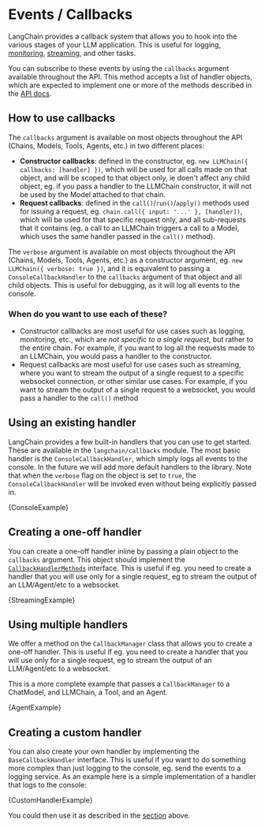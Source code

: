 
# Events / Callbacks

LangChain provides a callback system that allows you to hook into the various stages of your LLM application. This is useful for logging, [monitoring](./tracing), [streaming](../modules/models/llms/additional_functionality#streaming-responses), and other tasks.

You can subscribe to these events by using the `callbacks` argument available throughout the API. This method accepts a list of handler objects, which are expected to implement one or more of the methods described in the [API docs](../api/callbacks/interfaces/CallbackHandlerMethods).

## How to use callbacks

The `callbacks` argument is available on most objects throughout the API (Chains, Models, Tools, Agents, etc.) in two different places:

- **Constructor callbacks**: defined in the constructor, eg. `new LLMChain({ callbacks: [handler] })`, which will be used for all calls made on that object, and will be scoped to that object only, ie doen't affect any child object, eg. if you pass a handler to the LLMChain constructor, it will not be used by the Model attached to that chain.
- **Request callbacks**: defined in the `call()`/`run()`/`apply()` methods used for issuing a request, eg. `chain.call({ input: '...' }, [handler])`, which will be used for that specific request only, and all sub-requests that it contains (eg. a call to an LLMChain triggers a call to a Model, which uses the same handler passed in the `call()` method).

The `verbose` argument is available on most objects throughout the API (Chains, Models, Tools, Agents, etc.) as a constructor argument, eg. `new LLMChain({ verbose: true })`, and it is equivalent to passing a `ConsoleCallbackHandler` to the `callbacks` argument of that object and all child objects. This is useful for debugging, as it will log all events to the console.

### When do you want to use each of these?

- Constructor callbacks are most useful for use cases such as logging, monitoring, etc., which are _not specific to a single request_, but rather to the entire chain. For example, if you want to log all the requests made to an LLMChain, you would pass a handler to the constructor.
- Request callbacks are most useful for use cases such as streaming, where you want to stream the output of a single request to a specific websocket connection, or other similar use cases. For example, if you want to stream the output of a single request to a websocket, you would pass a handler to the `call()` method

## Using an existing handler

LangChain provides a few built-in handlers that you can use to get started. These are available in the `langchain/callbacks` module. The most basic handler is the `ConsoleCallbackHandler`, which simply logs all events to the console. In the future we will add more default handlers to the library. Note that when the `verbose` flag on the object is set to `true`, the `ConsoleCallbackHandler` will be invoked even without being explicitly passed in.


<CodeBlock language="typescript">{ConsoleExample}</CodeBlock>

## Creating a one-off handler

You can create a one-off handler inline by passing a plain object to the `callbacks` argument. This object should implement the [`CallbackHandlerMethods`](../api/callbacks/interfaces/CallbackHandlerMethods) interface. This is useful if eg. you need to create a handler that you will use only for a single request, eg to stream the output of an LLM/Agent/etc to a websocket.


<CodeBlock language="typescript">{StreamingExample}</CodeBlock>

## Using multiple handlers

We offer a method on the `CallbackManager` class that allows you to create a one-off handler. This is useful if eg. you need to create a handler that you will use only for a single request, eg to stream the output of an LLM/Agent/etc to a websocket.

This is a more complete example that passes a `CallbackManager` to a ChatModel, and LLMChain, a Tool, and an Agent.


<CodeBlock language="typescript">{AgentExample}</CodeBlock>

## Creating a custom handler

You can also create your own handler by implementing the `BaseCallbackHandler` interface. This is useful if you want to do something more complex than just logging to the console, eg. send the events to a logging service. As an example here is a simple implementation of a handler that logs to the console:


<CodeBlock language="typescript">{CustomHandlerExample}</CodeBlock>

You could then use it as described in the [section](#using-an-existing-handler) above.
